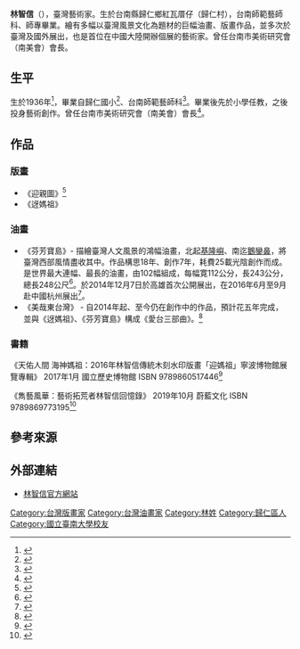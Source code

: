 '''林智信'''（{{bd|1936年|}}），臺灣藝術家。生於台南縣歸仁鄉紅瓦厝仔（歸仁村），台南師範藝師科、師專畢業。繪有多幅以臺灣風景文化為題材的巨幅油畫、版畫作品，並多次於臺灣及國外展出，也是首位在中國大陸開辦個展的藝術家。曾任台南市美術研究會（南美會）會長。

== 生平 ==
生於1936年<ref>{{cite news |language = 中文 |author = 常宁 |coauthors =  |url = http://news.xinhuanet.com/shuhua/2012-08/22/c_123613589.htm |title = 林智信乡土版画展台北开展 |publisher = 新華網 |pages =  |date = 2012-08-22 |accessdate = 2017-01-19 |archive-date = 2012-12-06 |archive-url = https://web.archive.org/web/20121206011903/http://news.xinhuanet.com/shuhua/2012-08/22/c_123613589.htm |dead-url = no }}</ref>，畢業自歸仁國小<ref>{{cite news |language = 中文 |author = 吳淑玲 |coauthors =  |url = https://udn.com/news/story/6898/1523228 |title = 歸仁國小95校慶 募集老資料 |publisher = 聯合新聞網 |pages =  |date = 2016-02-25 |accessdate = 2017-01-19 |archive-date = 2019-08-22 |archive-url = https://web.archive.org/web/20190822205523/https://udn.com/news/story/6898/1523228 |dead-url = no }}</ref>、台南師範藝師科<ref>{{cite news |language = 中文 |author = 楊金城 |coauthors =  |url = http://news.ltn.com.tw/news/life/breakingnews/1365617 |title = 台南大學南師藝聯會辦展 老中青三代秀創作 |publisher = 自由時報 |pages =  |date = 2015-07-01 |accessdate = 2017-01-19 |archive-date = 2019-11-30 |archive-url = https://web.archive.org/web/20191130201729/https://news.ltn.com.tw/news/life/breakingnews/1365617 |dead-url = no }}</ref>。畢業後先於小學任教，之後投身藝術創作。曾任台南市美術研究會（南美會）會長<ref>{{cite news |language = 中文 |author = 洪瑞琴 |coauthors =  |url = http://news.ltn.com.tw/news/life/breakingnews/1117062 |title = 台灣南美會歷屆會長作品展 賴清德剪綵 |publisher = 自由時報 |pages =  |date = 2014-09-27 |accessdate = 2017-01-19 |archive-date = 2019-11-30 |archive-url = https://web.archive.org/web/20191130134908/https://news.ltn.com.tw/news/life/breakingnews/1117062 |dead-url = no }}</ref>。

== 作品 ==
===版畫===
*《迎親圖》<ref>{{cite news |language = 中文 |author = 孟慶慈 |coauthors =  |url = http://news.ltn.com.tw/news/local/paper/799457 |title = 厚禮數 囍事展報乎你知 |publisher = 自由時報 |pages =  |date = 2014-07-27 |accessdate = 2017-01-19 |archive-date = 2019-11-30 |archive-url = https://web.archive.org/web/20191130234633/https://news.ltn.com.tw/news/local/paper/799457 |dead-url = no }}</ref>
*《迓媽祖》

===油畫===
*《芬芳寶島》- 描繪臺灣人文風景的鴻幅油畫，北起[[基隆嶼|基隆嶼]]、南迄[[鵝鑾鼻|鵝鑾鼻]]，將臺灣西部風情盡收其中。作品構思18年、創作7年，耗費25載光陰創作而成。是世界最大連幅、最長的油畫，由102幅組成，每幅寛112公分，長243公分，總長248公尺<ref>{{cite news |language = 中文 |author = 洪瑞琴 |coauthors =  |url = http://news.ltn.com.tw/news/life/breakingnews/1173582 |title = 「芬芳寶島」油畫展壓軸 畫家林智信親自導覽 |publisher = 自由時報 |pages =  |date = 2014-12-04 |accessdate = 2017-01-19 |archive-date = 2019-11-15 |archive-url = https://web.archive.org/web/20191115074136/https://news.ltn.com.tw/news/life/breakingnews/1173582 |dead-url = no }}</ref>。於2014年12月7日於高雄首次公開展出，在2016年6月至9月赴中國杭州展出<ref>{{cite news |language = 中文 |author = 洪榮志 |coauthors =  |url = http://www.chinatimes.com/newspapers/20160607000561-260107 |title = 耗時25年 全世界最大油畫 濃縮台灣《芬芳寶島》登陸 |publisher = 中時電子報 |pages =  |date = 2016-06-07 |accessdate = 2017-01-19 |archive-date = 2019-12-03 |archive-url = https://web.archive.org/web/20191203113400/https://www.chinatimes.com/newspapers/20160607000561-260107 |dead-url = no }}</ref>。
*《美哉東台灣》 - 自2014年起、至今仍在創作中的作品，預計花五年完成，並與《迓媽祖》、《芬芳寶島》構成《愛台三部曲》。<ref>{{cite news |language = 中文 |author = 洪榮志 |coauthors =  |url = http://www.chinatimes.com/newspapers/20141018000353-260115 |title = 愛台三部曲 8旬林智信壯繪東台灣 |publisher = 中時電子報 |pages =  |date = 2014-10-18 |accessdate = 2017-01-19 |archive-date = 2019-12-02 |archive-url = https://web.archive.org/web/20191202100955/https://www.chinatimes.com/newspapers/20141018000353-260115 |dead-url = no }}</ref>

===書籍===
《天佑人間 海神媽祖：2016年林智信傳統木刻水印版畫「迎媽祖」寧波博物館展覽專輯》 2017年1月 國立歷史博物館 ISBN 9789860517446<ref>{{cite news |language = 中文 |author = 謝進盛 |coauthors =  |url = https://udn.com/news/story/3/2231403 |title = 這本特殊材質新書 選在廟前發表有原因 |publisher = 聯合新聞網 |pages =  |date = 2017-01-15 |accessdate = 2017-01-19 |archive-date = 2019-08-25 |archive-url = https://web.archive.org/web/20190825044917/https://udn.com/news/story/3/2231403 |dead-url = no }}</ref>

《雋藝風華：藝術拓荒者林智信回憶錄》 2019年10月 蔚藍文化 ISBN 9789869773195<ref>{{Cite web |url=https://www.books.com.tw/products/0010836455?sloc=main |title=存档副本 |access-date=2020-03-02 |archive-date=2021-03-04 |archive-url=https://web.archive.org/web/20210304005145/https://www.books.com.tw/products/0010836455?sloc=main |dead-url=no }}</ref>

==參考來源==
<references />

== 外部連結 ==
*[http://www.chihsin.idv.tw/carrer.html 林智信官方網站] {{Wayback|url=http://www.chihsin.idv.tw/carrer.html |date=20200713140941 }}

[[Category:台灣版畫家|Category:台灣版畫家]]
[[Category:台灣油畫家|Category:台灣油畫家]]
[[Category:林姓|Category:林姓]]
[[Category:歸仁區人|Category:歸仁區人]]
[[Category:國立臺南大學校友|Category:國立臺南大學校友]]